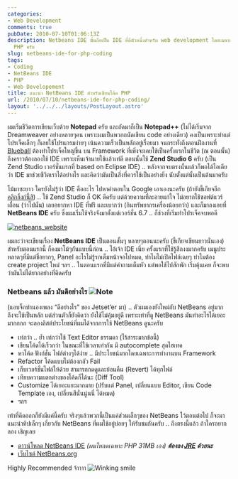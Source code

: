 ```yaml
---
categories:
- Web Development
comments: true
pubDate: 2010-07-10T01:06:13Z
description: Netbeans IDE นั้นถือเป็น IDE ที่ดีตัวหนึ่งสำหรับ web development โดยเฉพาะกับ
  PHP ครับ
slug: netbeans-ide-for-php-coding
tags:
- Coding
- NetBeans IDE
- PHP
- Web Developement
title: แนะนำ NetBeans IDE สำหรับเขียนโค้ด PHP
url: /2010/07/10/netbeans-ide-for-php-coding/
layout: '../../../layouts/PostLayout.astro'
---
```


ผมเริ่มชีวิตการเขียนเว็บด้วย **Notepad** ครับ และถัดมาก็เป็น **Notepad++** (ไม่ได้เริ่มจาก Dreamweaver อย่างหลายๆคน เพราะผมเป็นพวกถนัดเขียน code อย่างเดียว) คงเป็นเพราะทำแต่โปรเจ็คเล็กๆ ก็เลยใช้โปรแกรมง่ายๆ เน้นความเร็วเป็นหลักอยู่เรื่อยมา จนกระทั่งถึงตอนฝึกงานที่ [Blueball](http://www.blueball.co.th) ต้องทำโปรเจ็คใหญ่ขึ้น บน Framework ที่เพิ่งจะเคยใช้เป็นครั้งแรกในชีวิต (ณ ตอนนั้น) ถึงคราวต้องลองใช้ IDE เพราะเห็นเจ้านายใช้แล้วเท่ดี ตอนนั้นใช้ **Zend Studio 6** ครับ (เป็น Zend Studio เวอร์ชั่นแรกที่ based on Eclipse IDE) .. หลังจากจบตรงนั้นแล้วก็พอได้ไอเดียว่า IDE มาช่วยชีวิตเราได้อย่างไร และคิดว่ามันเป็นสิ่งที่ควรใช้เป็นอย่างยิ่ง นับตั้งแต่นั้นเป็นต้นมาครับ

โม้มาซะยาว ใครยังไม่รู้ว่า IDE คืออะไร ไปหาคำตอบใน Google เอาเองนะครับ (ถ้ายังขี้เกียจอีก [คลิกลิ้งก์นี้สิ](http://www.google.co.th/search?hl=th&source=hp&q=ide+%E0%B8%84%E0%B8%B7%E0%B8%AD%E0%B8%AD%E0%B8%B0%E0%B9%84%E0%B8%A3&btnG=%E0%B8%84%E0%B9%89%E0%B8%99%E0%B8%AB%E0%B8%B2%E0%B8%94%E0%B9%89%E0%B8%A7%E0%B8%A2+Google)) .. ใช้ Zend Studio ก็ OK ดีครับ แต่ด้วยความที่ละอายแก่ใจ ไม่อยากใช้ซอฟต์แวร์เถื่อน (ว่าไปนั่น) เลยอยากหา IDE ที่ฟรี และเบากว่า (กินทรัพยากรเครื่องน้อยกว่า) และก็มาลงเอยที่ **NetBeans IDE** ครับ ซึ่งผมเริ่มใช้จริงจังมาตั้งแต่เวอร์ชั่น 6.7 .. ก็ช่วงที่เริ่มทำโปรเจ็คจบพอดี

[![netbeans_website](https://files.armno.in.th/uploads/2010/07/netbeans_website_thumb.png)](https://files.armno.in.th/uploads/2010/07/netbeans_website.png)

ผมกะว่าจะเขียนเรื่อง **NetBeans IDE** เป็นตอนสั้นๆ หลายๆตอนนะครับ (ขี้เกียจเขียนยาวนั่นเอง) สำหรับตอนแรกนี้ ก็คงมาโม้ๆกันแบบนี้ก่อน .. ไอ้เจ้า IDE เนี่ย ครั้งแรกที่ใช้รู้สึกงงมากครับ เมนูประหลาดๆที่มีแต่ชื่อยากๆ, Panel อะไรไม่รู้รกเต็มหน้าจอไปหมด, ทำไมไม่เปิดไฟล์เฉยๆ ทำไมต้อง create project ใหม่ ฯลฯ .. ในตอนแรกที่มีแต่คำถามเต็มหัว แต่พอใช้ไปสักพัก เริ่มคุ้นเคย ก็จะพบว่ามันไม่ได้ยากอย่างที่คิดครับ

### Netbeans แล้ว มันดีอย่างไร ![Note](https://files.armno.in.th/uploads/2010/07/wlEmoticonnote.png)

(แอบจิ๊กทำนองเพลง “ดีอย่างไร” ของ Jetset’er มา) .. ตัวผมเองยังใหม่กับ NetBeans อยู่มาก ถึงจะใช้เป็นหลัก แต่ส่วนตัวก็ยังคิดว่า ยังใช้ไม่คุ้มอยู่ดี เพราะเท่าที่ดู NetBeans มันทำอะไรได้เยอะมากกกก จะลองลิสต์ประโยชน์ที่ผมได้จากการใช้ NetBeans ดูนะครับ

  * เท่กว่า .. ย้ำ เท่กว่าใช้ Text Editor ธรรมดา (ไร้สาระมากข้อนี้)
  * เขียนโค้ดได้เร็วกว่า ในขณะที่ใช้เวลาเท่ากัน มี autocomplete สุดไฮเทค
  * หาโค้ด ฟังก์ชั่น ไฟล์ต่างๆได้ง่าย .. มีประโยชน์มากโดยเฉพาะการทำงานบน Framework
  * Refactor โค้ดแบบไม่ต้องกลัว Fail
  * เก็บเวอร์ชั่นไฟล์ให้ด้วย สามารถกดดูและย้อนคืน (Revert) ได้ทุกไฟล์
  * เทียบความแตกต่างของโค้ดก็ได้นะ (Diff Tool)
  * Customize ได้เยอะแยะมากมาย (ปรับแต่ Panel, เปลี่ยนแบบ Editor, เขียน Code Template เอง, เปลี่ยนสีนั่นนู่นนี่ ได้หมด)
  * ฯลฯ

เท่าที่คิดออกก็ยังมีแค่นี้ครับ จริงๆแล้วพวกนี้เป็นแค่ส่วนเล็กๆของ NetBeans ไว้ตอนต่อไป ก็จะมาแนะนำทิปเล็กๆ เกี่ยวกับ NetBeans ที่ผมใช้อยู่บ่อยๆ ให้รับชมกันครับ .. ถึงตรงนี้แล้ว ถ้าใครอยากลอง เชิญเลย

  * [ดาวน์โหลด NetBeans IDE](http://netbeans.org/downloads/index.html) _(ผมโหลดเฉพาะ PHP 31MB เอง)_ ***ต้องลง [JRE](http://www.java.com/en/download/manual.jsp) ด้วยนะ***
  * [เว็บไซต์ NetBeans.org](http://netbeans.org/)

Highly Recommended จ้าาาา ![Winking smile](https://files.armno.in.th/uploads/2010/07/wlEmoticonwinkingsmile.png)
